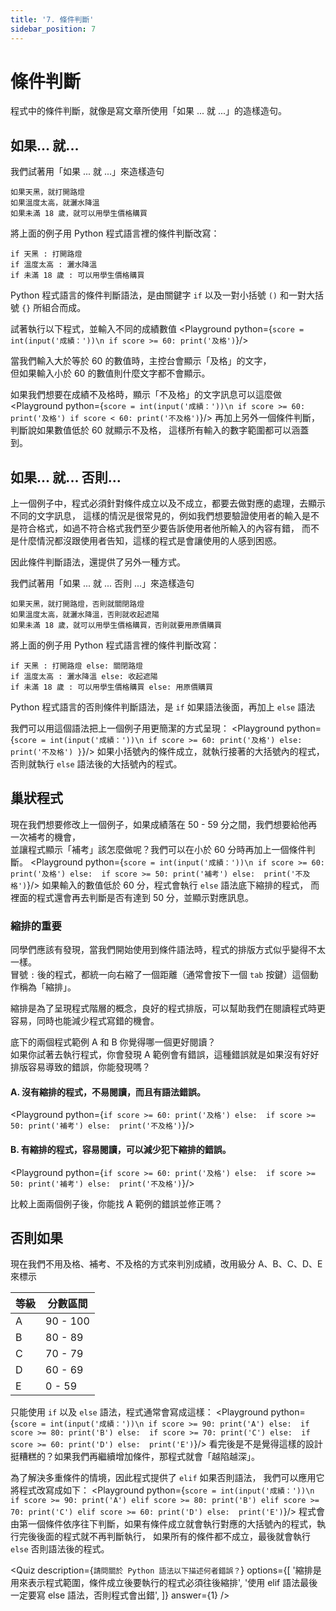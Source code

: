```yaml
---
title: '7. 條件判斷'
sidebar_position: 7
---
```


# 條件判斷
程式中的條件判斷，就像是寫文章所使用「如果 ... 就 ...」的造樣造句。

## 如果... 就...
我們試著用「如果 ... 就 ...」來造樣造句
```
如果天黑，就打開路燈
如果溫度太高，就灑水降溫
如果未滿 18 歲，就可以用學生價格購買
```

將上面的例子用 Python 程式語言裡的條件判斷改寫：
```
if 天黑 : 打開路燈
if 溫度太高 : 灑水降溫
if 未滿 18 歲 : 可以用學生價格購買
```

Python 程式語言的條件判斷語法，是由關鍵字 `if` 以及一對小括號 `()` 和一對大括號 `{}` 所組合而成。

試著執行以下程式，並輸入不同的成績數值
<Playground python={`
score = int(input('成績：'))\n
if score >= 60:
    print('及格')
`}/>

當我們輸入大於等於 60 的數值時，主控台會顯示「及格」的文字，<br/>但如果輸入小於 60 的數值則什麼文字都不會顯示。

如果我們想要在成績不及格時，顯示「不及格」的文字訊息可以這麼做
<Playground python={`
score = int(input('成績：'))\n
if score >= 60:
    print('及格')
if score < 60:
    print('不及格')
`}/>
再加上另外一個條件判斷，判斷說如果數值低於 60 就顯示不及格，
這樣所有輸入的數字範圍都可以涵蓋到。

## 如果... 就... 否則...
上一個例子中，程式必須針對條件成立以及不成立，都要去做對應的處理，去顯示不同的文字訊息，
這樣的情況是很常見的，例如我們想要驗證使用者的輸入是不是符合格式，如過不符合格式我們至少要告訴使用者他所輸入的內容有錯，
而不是什麼情況都沒跟使用者告知，這樣的程式是會讓使用的人感到困惑。

因此條件判斷語法，還提供了另外一種方式。

我們試著用「如果 ... 就 ... 否則 ...」來造樣造句
```
如果天黑，就打開路燈，否則就關閉路燈
如果溫度太高，就灑水降溫，否則就收起遮陽
如果未滿 18 歲，就可以用學生價格購買，否則就要用原價購買
```
將上面的例子用 Python 程式語言裡的條件判斷改寫：
```
if 天黑 : 打開路燈 else: 關閉路燈
if 溫度太高 : 灑水降溫 else: 收起遮陽
if 未滿 18 歲 : 可以用學生價格購買 else: 用原價購買
```
Python 程式語言的否則條件判斷語法，是 `if` 如果語法後面，再加上 `else` 語法

我們可以用這個語法把上一個例子用更簡潔的方式呈現：
<Playground python={`
score = int(input('成績：'))\n
if score >= 60:
    print('及格')
else: 
    print('不及格')
}
`}/>
如果小括號內的條件成立，就執行接著的大括號內的程式，否則就執行 `else` 語法後的大括號內的程式。

## 巢狀程式
現在我們想要修改上一個例子，如果成績落在 50 - 59 分之間，我們想要給他再一次補考的機會，<br/>
並讓程式顯示「補考」該怎麼做呢？我們可以在小於 60 分時再加上一個條件判斷。
<Playground python={`
score = int(input('成績：'))\n
if score >= 60:
    print('及格')
else: 
    if score >= 50:
        print('補考')
    else: 
        print('不及格')
`}/>
如果輸入的數值低於 60 分，程式會執行 `else` 語法底下縮排的程式，
而裡面的程式還會再去判斷是否有達到 50 分，並顯示對應訊息。

### 縮排的重要
同學們應該有發現，當我們開始使用到條件語法時，程式的排版方式似乎變得不太一樣。<br/>
冒號 `:` 後的程式，都統一向右縮了一個距離（通常會按下一個 `tab` 按鍵）這個動作稱為「縮排」。

縮排是為了呈現程式階層的概念，良好的程式排版，可以幫助我們在閱讀程式時更容易，同時也能減少程式寫錯的機會。

底下的兩個程式範例 A 和 B 你覺得哪一個更好閱讀？<br/>
如果你試著去執行程式，你會發現 A 範例會有錯誤，這種錯誤就是如果沒有好好排版容易導致的錯誤，你能發現嗎？

#### A. 沒有縮排的程式，不易閱讀，而且有語法錯誤。
<Playground python={`
if score >= 60:
    print('及格')
else: 
if score >= 50:
    print('補考')
else: 
    print('不及格')
`}/>

#### B. 有縮排的程式，容易閱讀，可以減少犯下縮排的錯誤。
<Playground python={`
if score >= 60:
    print('及格')
else: 
    if score >= 50:
        print('補考')
    else: 
        print('不及格')
`}/>

比較上面兩個例子後，你能找 A 範例的錯誤並修正嗎？<br/>

## 否則如果
現在我們不用及格、補考、不及格的方式來判別成績，改用級分 A、B、C、D、E 來標示

|等級|分數區間|
|-|-|
|A|90 - 100|
|B|80 - 89|
|C|70 - 79|
|D|60 - 69|
|E|0 - 59|

只能使用 `if` 以及 `else` 語法，程式通常會寫成這樣：
<Playground python={`
score = int(input('成績：'))\n
if score >= 90:
    print('A')
else: 
    if score >= 80:
        print('B')
    else: 
        if score >= 70:
            print('C')
        else: 
            if score >= 60:
                print('D')
            else: 
                print('E')
`}/>
看完後是不是覺得這樣的設計挺糟糕的？如果我們再繼續增加條件，那程式就會「越陷越深」。

為了解決多重條件的情境，因此程式提供了 `elif` 如果否則語法，
我們可以應用它將程式改寫成如下：
<Playground python={`
score = int(input('成績：'))\n
if score >= 90:
    print('A')
elif score >= 80:
    print('B')
elif score >= 70:
    print('C')
elif score >= 60:
    print('D')
else: 
    print('E')
`}/>
程式會由第一個條件依序往下判斷，如果有條件成立就會執行對應的大括號內的程式，執行完後後面的程式就不再判斷執行，
如果所有的條件都不成立，最後就會執行 `else` 否則語法後的程式。

<Quiz
  description={`請問關於 Python 語法以下描述何者錯誤？`}
  options={[
    '縮排是用來表示程式範圍，條件成立後要執行的程式必須往後縮排',
    '使用 elif 語法最後一定要寫 else 語法，否則程式會出錯',
  ]}
  answer={1}
/>